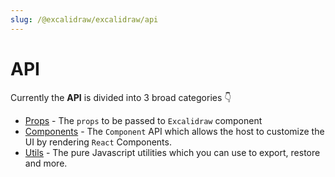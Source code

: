 ```yaml
---
slug: /@excalidraw/excalidraw/api
---
```


# API

Currently the **API** is divided into 3 broad categories 👇

- [Props](/docs/@excalidraw/excalidraw/api/props) - The `props` to be passed to `Excalidraw` component
- [Components](/docs/@excalidraw/excalidraw/api/Components) - The `Component` API which allows the host to customize the UI by rendering `React` Components.
- [Utils](/docs/@excalidraw/excalidraw/api/utils) - The pure Javascript utilities which you can use to export, restore and more.
